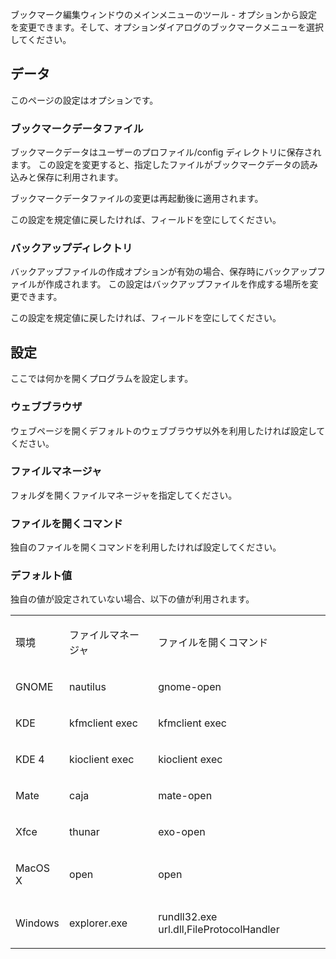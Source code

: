 
{{Bookmark|hid/mytools.bookmarks.BookmarksMenu:settings|bookmarks|設定}}

ブックマーク編集ウィンドウのメインメニューのツール - オプションから設定
を変更できます。そして、オプションダイアログのブックマークメニューを選択してください。

== データ ==
このページの設定はオプションです。

=== ブックマークデータファイル ===
ブックマークデータはユーザーのプロファイル/config ディレクトリに保存されます。
この設定を変更すると、指定したファイルがブックマークデータの読み込みと保存に利用されます。

ブックマークデータファイルの変更は再起動後に適用されます。

この設定を規定値に戻したければ、フィールドを空にしてください。

=== バックアップディレクトリ ===
バックアップファイルの作成オプションが有効の場合、保存時にバックアップファイルが作成されます。
この設定はバックアップファイルを作成する場所を変更できます。

この設定を規定値に戻したければ、フィールドを空にしてください。

== 設定 ==
ここでは何かを開くプログラムを設定します。

=== ウェブブラウザ ===
ウェブページを開くデフォルトのウェブブラウザ以外を利用したければ設定してください。

=== ファイルマネージャ ===
フォルダを開くファイルマネージャを指定してください。

=== ファイルを開くコマンド ===
独自のファイルを開くコマンドを利用したければ設定してください。

=== デフォルト値 ===
独自の値が設定されていない場合、以下の値が利用されます。

{|
|環境
|ファイルマネージャ
|ファイルを開くコマンド
|-
|GNOME
|nautilus
|gnome-open
|-
|KDE
|kfmclient exec
|kfmclient exec
|-
|KDE 4
|kioclient exec
|kioclient exec
|-
|Mate
|caja
|mate-open
|-
|Xfce
|thunar
|exo-open
|-
|MacOS X
|open
|open
|-
|Windows
|explorer.exe
|rundll32.exe url.dll,FileProtocolHandler
|}

